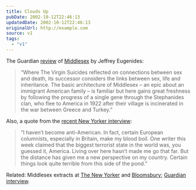 ```yaml
---
title: Clouds Up
pubDate: 2002-10-12T22:46:13
updatedDate: 2002-10-12T22:46:13
originalUrl: http://example.com
source: v1
tags:
  - "v1"
---
```


The Guardian [review][1] of [Middlesex][2] by Jeffrey Eugenides:

> &#8220;Where The Virgin Suicides reflected on connections between sex and death, its successor considers the links between sex, life and inheritance. The basic architecture of Middlesex &#8211; an epic about an immigrant American family &#8211; is familiar but here gains great freshness by following the progress of a single gene through the Stephanides clan, who flee to America in 1922 after their village is incinerated in the war between Greece and Turkey.&#8221;

Also, a quote from the [recent New Yorker interview][3]:

> &#8220;I haven&#8217;t become anti-American. In fact, certain European columnists, especially in Britain, make my blood boil. One writer this week claimed that the biggest terrorist state in the world was, you guessed it, America. Living over here hasn&#8217;t made me go that far. But the distance has given me a new perspective on my country. Certain things look quite terrible from this side of the pond.&#8221;

Related: Middlesex extracts at [The New Yorker][4] and [Bloomsbury][5]; [Guardian interview][6].

[1]: http://books.guardian.co.uk/departments/generalfiction/story/0,6000,804583,00.html "The Guardian: Gender blender"
[2]: http://www.amazon.co.uk/exec/obidos/ASIN/0747560234/ohsky "Amazon.co.uk: Jeffrey Eugenides' 'Middlesex'"
[3]: http://www.newyorker.com/online/content/?020729on_onlineonly01 "The New Yorker: Stuck in the Middle"
[4]: http://www.newyorker.com/fiction/content/?020729fi_fiction "The New Yorker: The Obscure Object"
[5]: http://www.bloomsburymagazine.com/Authors/microsite.asp?id=214&section=1&aid=472 "Bloomsbury: 'Home movies' - an extract from Middlesex"
[6]: http://books.guardian.co.uk/departments/generalfiction/story/0,6000,805334,00.html "The Guardian: He's not like other girls"
